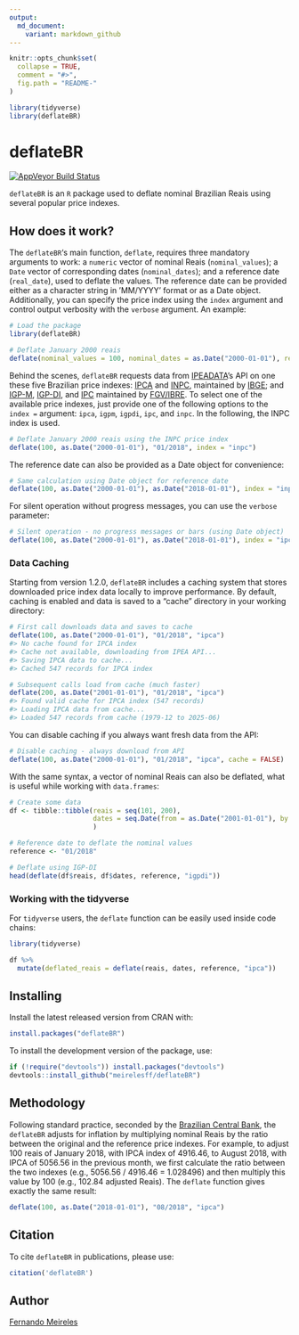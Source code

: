 ```yaml
---
output:
  md_document:
    variant: markdown_github
---
```


<!-- README.md is generated from README.Rmd. Please edit that file -->

```r
knitr::opts_chunk$set(
  collapse = TRUE,
  comment = "#>",
  fig.path = "README-"
)

library(tidyverse)
library(deflateBR)
```

# deflateBR

[![AppVeyor Build
Status](https://ci.appveyor.com/api/projects/status/github/meirelesff/deflateBR?branch=master&svg=true)](https://ci.appveyor.com/project/meirelesff/deflateBR)


`deflateBR` is an `R` package used to deflate nominal Brazilian Reais using several popular price indexes.

## How does it work?

The `deflateBR`'s main function, `deflate`, requires three mandatory arguments to work: a `numeric` vector of nominal Reais (`nominal_values`); a `Date` vector of corresponding dates (`nominal_dates`); and a reference date (`real_date`), used to deflate the values. The reference date can be provided either as a character string in 'MM/YYYY' format or as a Date object. Additionally, you can specify the price index using the `index` argument and control output verbosity with the `verbose` argument. An example:

```r
# Load the package
library(deflateBR)

# Deflate January 2000 reais
deflate(nominal_values = 100, nominal_dates = as.Date("2000-01-01"), real_date = "01/2018")
```

Behind the scenes, `deflateBR` requests data from [IPEADATA](http://www.ipeadata.gov.br/)'s API on one these five Brazilian price indexes: [IPCA](https://ww2.ibge.gov.br/english/estatistica/indicadores/precos/inpc_ipca/defaultinpc.shtm) and [INPC](https://ww2.ibge.gov.br/english/estatistica/indicadores/precos/inpc_ipca/defaultinpc.shtm), maintained by [IBGE](https://ww2.ibge.gov.br/home/); and [IGP-M](http://portalibre.fgv.br/main.jsp?lumChannelId=402880811D8E34B9011D92B6160B0D7D), [IGP-DI](http://portalibre.fgv.br/main.jsp?lumChannelId=402880811D8E34B9011D92B6160B0D7D), and [IPC](http://portalibre.fgv.br/main.jsp?lumChannelId=402880811D8E34B9011D92B7350710C7) maintained by [FGV/IBRE](http://portalibre.fgv.br/main.jsp?lumChannelId=402880811D8E2C4C011D8E33F5700158). To select one of the available price indexes, just provide one of the following options to the `index =` argument: `ipca`, `igpm`, `igpdi`, `ipc`, and `inpc`. In the following, the INPC index is used.

```r
# Deflate January 2000 reais using the INPC price index
deflate(100, as.Date("2000-01-01"), "01/2018", index = "inpc")
```

The reference date can also be provided as a Date object for convenience:

```r
# Same calculation using Date object for reference date
deflate(100, as.Date("2000-01-01"), as.Date("2018-01-01"), index = "inpc")
```

For silent operation without progress messages, you can use the `verbose` parameter:

```r
# Silent operation - no progress messages or bars (using Date object)
deflate(100, as.Date("2000-01-01"), as.Date("2018-01-01"), index = "ipca", verbose = FALSE)
```

### Data Caching

Starting from version 1.2.0, `deflateBR` includes a caching system that stores downloaded price index data locally to improve performance. By default, caching is enabled and data is saved to a "cache" directory in your working directory:

```r
# First call downloads data and saves to cache
deflate(100, as.Date("2000-01-01"), "01/2018", "ipca")
#> No cache found for IPCA index
#> Cache not available, downloading from IPEA API...
#> Saving IPCA data to cache...
#> Cached 547 records for IPCA index

# Subsequent calls load from cache (much faster)
deflate(200, as.Date("2001-01-01"), "01/2018", "ipca")
#> Found valid cache for IPCA index (547 records)
#> Loading IPCA data from cache...
#> Loaded 547 records from cache (1979-12 to 2025-06)
```

You can disable caching if you always want fresh data from the API:

```r
# Disable caching - always download from API
deflate(100, as.Date("2000-01-01"), "01/2018", "ipca", cache = FALSE)
```

With the same syntax, a vector of nominal Reais can also be deflated, what is useful while working with `data.frames`:

```r
# Create some data
df <- tibble::tibble(reais = seq(101, 200),
                     dates = seq.Date(from = as.Date("2001-01-01"), by = "month", length.out = 100)
                     )

# Reference date to deflate the nominal values
reference <- "01/2018"

# Deflate using IGP-DI
head(deflate(df$reais, df$dates, reference, "igpdi"))
```

### Working with the tidyverse

For `tidyverse` users, the `deflate` function can be easily used inside code chains:

```r
library(tidyverse)

df %>%
  mutate(deflated_reais = deflate(reais, dates, reference, "ipca"))
```


## Installing

Install the latest released version from CRAN with:

```r
install.packages("deflateBR")
```

To install the development version of the package, use:
```r
if (!require("devtools")) install.packages("devtools")
devtools::install_github("meirelesff/deflateBR")
```

## Methodology

Following standard practice, seconded by the [Brazilian Central Bank](https://www3.bcb.gov.br/CALCIDADAO/publico/metodologiaCorrigirIndice.do?method=metodologiaCorrigirIndice), the `deflateBR` adjusts for inflation by multiplying nominal Reais by the ratio between the original and the reference price indexes. For example, to adjust 100 reais of January 2018, with IPCA index of 4916.46, to August 2018, with IPCA of 5056.56 in the previous month, we first calculate the ratio between the two indexes (e.g., 5056.56 / 4916.46 = 1.028496) and then multiply this value by 100 (e.g., 102.84 adjusted Reais). The `deflate` function gives exactly the same result:

```r
deflate(100, as.Date("2018-01-01"), "08/2018", "ipca")
```

## Citation

To cite `deflateBR` in publications, please use: 

```r
citation('deflateBR')
```


## Author

[Fernando Meireles](http://fmeireles.com)
